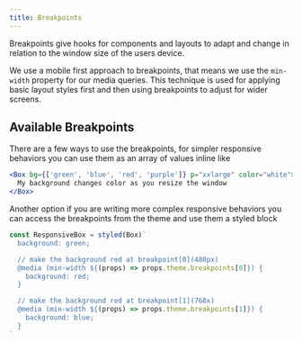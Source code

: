 ```yaml
---
title: Breakpoints
---
```



Breakpoints give hooks for components and layouts to adapt and change in relation to the window size of the users device.

We use a mobile first approach to breakpoints, that means we use the `min-width` property for our media queries. This technique is used for applying basic layout styles first and then using breakpoints to adjust for wider screens.

## Available Breakpoints

<BreakpointTable />

There are a few ways to use the breakpoints, for simpler responsive behaviors you can use them as an array of values inline like

```jsx
<Box bg={['green', 'blue', 'red', 'purple']} p="xxlarge" color="white">
  My background changes color as you resize the window
</Box>
```

Another option if you are writing more complex responsive behaviors you can access the breakpoints from the theme and use them a styled block

```js static
const ResponsiveBox = styled(Box)`
  background: green;

  // make the background red at breakpoint[0](480px)
  @media (min-width ${(props) => props.theme.breakpoints[0]}) {
    background: red;
  }

  // make the background red at breakpoint[1](768x)
  @media (min-width ${(props) => props.theme.breakpoints[1]}) {
    background: blue;
  }
`
```
